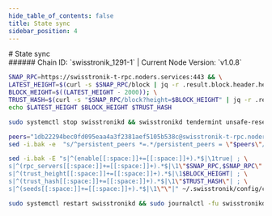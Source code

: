 ```yaml
---
hide_table_of_contents: false
title: State sync
sidebar_position: 4
---
```


<div class="h1-with-icon icon-swisstronik">
# State sync
</div>
###### Chain ID: `swisstronik_1291-1` | Current Node Version: `v1.0.8`

```bash
SNAP_RPC=https://swisstronik-t-rpc.noders.services:443 && \
LATEST_HEIGHT=$(curl -s $SNAP_RPC/block | jq -r .result.block.header.height); \
BLOCK_HEIGHT=$((LATEST_HEIGHT - 2000)); \
TRUST_HASH=$(curl -s "$SNAP_RPC/block?height=$BLOCK_HEIGHT" | jq -r .result.block_id.hash) && \
echo $LATEST_HEIGHT $BLOCK_HEIGHT $TRUST_HASH
```
```bash
sudo systemctl stop swisstronikd && swisstronikd tendermint unsafe-reset-all --home ~/.swisstronik --keep-addr-book
```
```bash
peers="1db22294bec0fd095eaa4a3f2381aef5105b538c@swisstronik-t-rpc.noders.services:26656"
sed -i.bak -e  "s/^persistent_peers *=.*/persistent_peers = \"$peers\"/" ~/.swisstronik/config/config.toml
```
```bash
sed -i.bak -E "s|^(enable[[:space:]]+=[[:space:]]+).*$|\1true| ; \
s|^(rpc_servers[[:space:]]+=[[:space:]]+).*$|\1\"$SNAP_RPC,$SNAP_RPC\"| ; \
s|^(trust_height[[:space:]]+=[[:space:]]+).*$|\1$BLOCK_HEIGHT| ; \
s|^(trust_hash[[:space:]]+=[[:space:]]+).*$|\1\"$TRUST_HASH\"| ; \
s|^(seeds[[:space:]]+=[[:space:]]+).*$|\1\"\"|" ~/.swisstronik/config/config.toml
```
```bash
sudo systemctl restart swisstronikd && sudo journalctl -fu swisstronikd --no-hostname -o cat
```